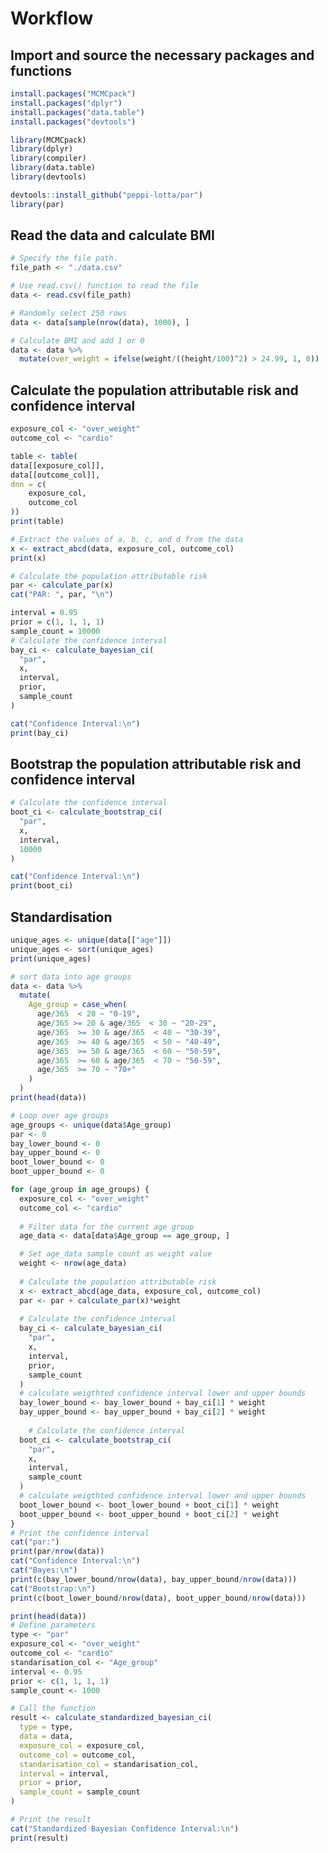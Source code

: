 # Workflow

## Import and source the necessary packages and functions

```r
install.packages("MCMCpack")
install.packages("dplyr")
install.packages("data.table")
install.packages("devtools")
```

```r
library(MCMCpack)
library(dplyr)
library(compiler)
library(data.table)
library(devtools)
```

```r
devtools::install_github("peppi-lotta/par")
library(par)
```

## Read the data and calculate BMI

```r
# Specify the file path.
file_path <- "./data.csv"

# Use read.csv() function to read the file
data <- read.csv(file_path)

# Randomly select 250 rows
data <- data[sample(nrow(data), 1000), ]

# Calculate BMI and add 1 or 0
data <- data %>%
  mutate(over_weight = ifelse(weight/((height/100)^2) > 24.99, 1, 0))
```

## Calculate the population attributable risk and confidence interval

```r
exposure_col <- "over_weight"
outcome_col <- "cardio"

table <- table(
data[[exposure_col]],
data[[outcome_col]],
dnn = c(
    exposure_col,
    outcome_col
))
print(table)

# Extract the values of a, b, c, and d from the data
x <- extract_abcd(data, exposure_col, outcome_col)
print(x)

# Calculate the population attributable risk
par <- calculate_par(x)
cat("PAR: ", par, "\n")
```

```r
interval = 0.95
prior = c(1, 1, 1, 1)
sample_count = 10000
# Calculate the confidence interval
bay_ci <- calculate_bayesian_ci(
  "par",
  x,
  interval,
  prior,
  sample_count
)

cat("Confidence Interval:\n")
print(bay_ci)
```

## Bootstrap the population attributable risk and confidence interval

```r
# Calculate the confidence interval
boot_ci <- calculate_bootstrap_ci(
  "par",
  x,
  interval,
  10000
)

cat("Confidence Interval:\n")
print(boot_ci)
```

## Standardisation
```r
unique_ages <- unique(data[["age"]])
unique_ages <- sort(unique_ages)
print(unique_ages)

# sort data into age groups
data <- data %>%
  mutate(
    Age_group = case_when(
      age/365  < 20 ~ "0-19",
      age/365 >= 20 & age/365  < 30 ~ "20-29",
      age/365  >= 30 & age/365  < 40 ~ "30-39",
      age/365  >= 40 & age/365  < 50 ~ "40-49",
      age/365  >= 50 & age/365  < 60 ~ "50-59",
      age/365  >= 60 & age/365  < 70 ~ "50-59",
      age/365  >= 70 ~ "70+"
    )
  )
print(head(data))
```

```r
# Loop over age groups
age_groups <- unique(data$Age_group)
par <- 0
bay_lower_bound <- 0
bay_upper_bound <- 0
boot_lower_bound <- 0
boot_upper_bound <- 0

for (age_group in age_groups) {
  exposure_col <- "over_weight"
  outcome_col <- "cardio"
  
  # Filter data for the current age group
  age_data <- data[data$Age_group == age_group, ]

  # Set age_data sample count as weight value
  weight <- nrow(age_data)
  
  # Calculate the population attributable risk
  x <- extract_abcd(age_data, exposure_col, outcome_col)
  par <- par + calculate_par(x)*weight
  
  # Calculate the confidence interval
  bay_ci <- calculate_bayesian_ci(
    "par",
    x,
    interval,
    prior,
    sample_count
  )
  # calculate weigthted confidence interval lower and upper bounds
  bay_lower_bound <- bay_lower_bound + bay_ci[1] * weight
  bay_upper_bound <- bay_upper_bound + bay_ci[2] * weight
  
    # Calculate the confidence interval
  boot_ci <- calculate_bootstrap_ci(
    "par",
    x,
    interval,
    sample_count
  )
  # calculate weigthted confidence interval lower and upper bounds
  boot_lower_bound <- boot_lower_bound + boot_ci[1] * weight
  boot_upper_bound <- boot_upper_bound + boot_ci[2] * weight
}
# Print the confidence interval
cat("par:")
print(par/nrow(data))
cat("Confidence Interval:\n")
cat("Bayes:\n")
print(c(bay_lower_bound/nrow(data), bay_upper_bound/nrow(data)))
cat("Bootstrap:\n")
print(c(boot_lower_bound/nrow(data), boot_upper_bound/nrow(data)))
```

```r
print(head(data))
# Define parameters
type <- "par"
exposure_col <- "over_weight"
outcome_col <- "cardio"
standarisation_col <- "Age_group"
interval <- 0.95
prior <- c(1, 1, 1, 1)
sample_count <- 1000

# Call the function
result <- calculate_standardized_bayesian_ci(
  type = type,
  data = data,
  exposure_col = exposure_col,
  outcome_col = outcome_col,
  standarisation_col = standarisation_col,
  interval = interval,
  prior = prior,
  sample_count = sample_count
)

# Print the result
cat("Standardized Bayesian Confidence Interval:\n")
print(result)
```
